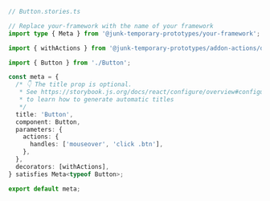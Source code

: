 ```ts
// Button.stories.ts

// Replace your-framework with the name of your framework
import type { Meta } from '@junk-temporary-prototypes/your-framework';

import { withActions } from '@junk-temporary-prototypes/addon-actions/decorator';

import { Button } from './Button';

const meta = {
  /* 👇 The title prop is optional.
   * See https://storybook.js.org/docs/react/configure/overview#configure-story-loading
   * to learn how to generate automatic titles
   */
  title: 'Button',
  component: Button,
  parameters: {
    actions: {
      handles: ['mouseover', 'click .btn'],
    },
  },
  decorators: [withActions],
} satisfies Meta<typeof Button>;

export default meta;
```
